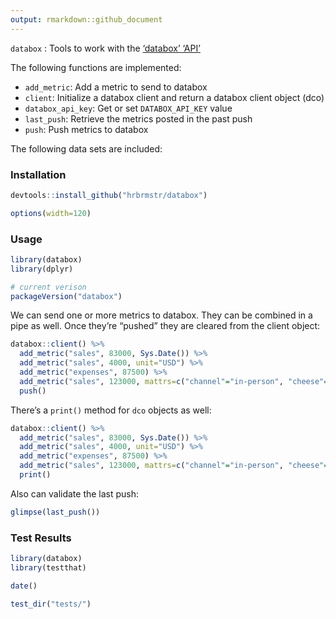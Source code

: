 ```yaml
---
output: rmarkdown::github_document
---
```


`databox` : Tools to work with the ['databox' 'API'](https://databox.com/)

The following functions are implemented:

- `add_metric`:	Add a metric to send to databox
- `client`:	Initialize a databox client and return a databox client object (dco)
- `databox_api_key`:	Get or set `DATABOX_API_KEY` value
- `last_push`:	Retrieve the metrics posted in the past push
- `push`:	Push metrics to databox

The following data sets are included:

### Installation

```r
devtools::install_github("hrbrmstr/databox")
```

```r
options(width=120)
```

### Usage

```r
library(databox)
library(dplyr)

# current verison
packageVersion("databox")
```

We can send one or more metrics to databox. They can be combined in a pipe as well. Once they're "pushed" they are cleared from the client object:

```r
databox::client() %>% 
  add_metric("sales", 83000, Sys.Date()) %>% 
  add_metric("sales", 4000, unit="USD") %>% 
  add_metric("expenses", 87500) %>% 
  add_metric("sales", 123000, mattrs=c("channel"="in-person", "cheese"="manchego")) %>% 
  push()
```

There's a `print()` method for `dco` objects as well:

```r
databox::client() %>% 
  add_metric("sales", 83000, Sys.Date()) %>% 
  add_metric("sales", 4000, unit="USD") %>% 
  add_metric("expenses", 87500) %>% 
  add_metric("sales", 123000, mattrs=c("channel"="in-person", "cheese"="manchego")) %>% 
  print()
```

Also can validate the last push:

```r
glimpse(last_push())
```

### Test Results

```r
library(databox)
library(testthat)

date()

test_dir("tests/")
```
